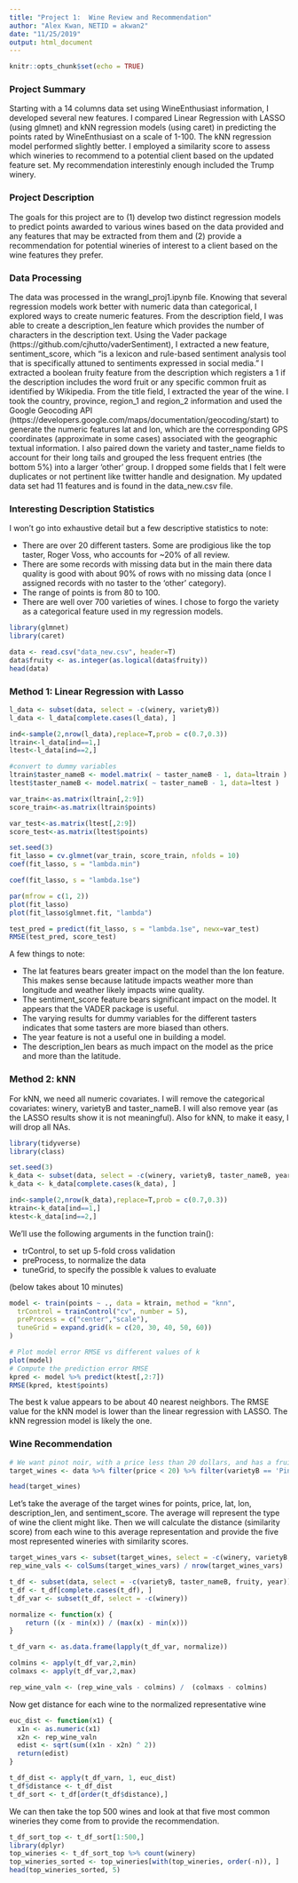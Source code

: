 ---
title: "Project 1:  Wine Review and Recommendation"
author: "Alex Kwan, NETID = akwan2"
date: "11/25/2019"
output: html_document
---

```{r setup, include=FALSE}
knitr::opts_chunk$set(echo = TRUE)
```

### Project Summary

Starting with a  14 columns data set using WineEnthusiast information, I developed several new features.  I compared Linear Regression with LASSO (using glmnet) and kNN regression models (using caret) in predicting the points rated by WineEnthusiast on a scale of 1-100.  The kNN regression model performed slightly better.  I employed a similarity score to assess which wineries to recommend to a potential client based on the updated feature set.  My recommendation interestinly enough included the Trump winery.

### Project Description 

The goals for this project are to (1) develop two distinct regression models to predict points awarded to various wines based on the data provided and any features that may be extracted from them and (2) provide a recommendation for potential wineries of interest to a client based on the wine features they prefer.


### Data Processing

The data was processed in the wrangl_proj1.ipynb file.  Knowing that several regression models work better with numeric data than categorical, I explored ways to create numeric features.  From the description field, I was able to create a description_len feature which provides the number of characters in the description text.  Using the Vader package (https://github.com/cjhutto/vaderSentiment), I extracted a new feature, sentiment_score, which "is a lexicon and rule-based sentiment analysis tool that is specifically attuned to sentiments expressed in social media."  I extracted a boolean fruity feature from the description which registers a 1 if the description includes the word fruit or any specific common fruit as identified by Wikipedia.  From the title field, I extracted the year of the wine.  I took the country, province, region_1 and region_2 information and used the Google Geocoding API (https://developers.google.com/maps/documentation/geocoding/start) to generate the numeric features lat and lon, which are the corresponding GPS coordinates (approximate in some cases) associated with the geographic textual information.  I also paired down the variety and taster_name fields to account for their long tails and grouped the less frequent entries (the bottom 5%) into a larger 'other' group. I dropped some fields that I felt were duplicates or not pertinent like twitter handle and designation.  My updated data set had 11 features and is found in the data_new.csv file.

### Interesting Description Statistics

I won't go into exhaustive detail but a few descriptive statistics to note:

- There are over 20 different tasters.  Some are prodigious like the top taster, Roger Voss, who accounts for ~20% of all review.
- There are some records with missing data but in the main there data quality is good with about 90% of rows with no missing data (once I assigned records with no taster to the 'other' category).
- The range of points is from 80 to 100.
- There are well over 700 varieties of wines.  I chose to forgo the variety as a categorical feature used in my regression models.


```{r message=FALSE}
library(glmnet)
library(caret)
```

```{r}
data <- read.csv("data_new.csv", header=T)
data$fruity <- as.integer(as.logical(data$fruity))
head(data)
```

### Method 1:  Linear Regression with Lasso

```{r}
l_data <- subset(data, select = -c(winery, varietyB))
l_data <- l_data[complete.cases(l_data), ]

```



```{r}

ind<-sample(2,nrow(l_data),replace=T,prob = c(0.7,0.3))
ltrain<-l_data[ind==1,]
ltest<-l_data[ind==2,]

#convert to dummy variables
ltrain$taster_nameB <- model.matrix( ~ taster_nameB - 1, data=ltrain ) 
ltest$taster_nameB <- model.matrix( ~ taster_nameB - 1, data=ltest )

var_train<-as.matrix(ltrain[,2:9])
score_train<-as.matrix(ltrain$points)

var_test<-as.matrix(ltest[,2:9])
score_test<-as.matrix(ltest$points)

```



```{r}
set.seed(3)
fit_lasso = cv.glmnet(var_train, score_train, nfolds = 10)
coef(fit_lasso, s = "lambda.min")
```


```{r}
coef(fit_lasso, s = "lambda.1se")
```

```{r}
par(mfrow = c(1, 2))
plot(fit_lasso)
plot(fit_lasso$glmnet.fit, "lambda")
```

```{r}
test_pred = predict(fit_lasso, s = "lambda.1se", newx=var_test)
RMSE(test_pred, score_test)

```

A few things to note:

- The lat features bears greater impact on the model than the lon feature.  This makes sense because latitude impacts weather more than longitude and weather likely impacts wine quality.
- The sentiment_score feature bears significant impact on the model.  It appears that the VADER package is useful.
- The varying results for dummy variables for the different tasters indicates that some tasters are more biased than others.
- The year feature is not a useful one in building a model.
- The description_len bears as much impact on the model as the price and more than the latitude.

### Method 2: kNN

For kNN, we need all numeric covariates.  I will remove the categorical covariates:  winery, varietyB and taster_nameB.  I will also remove year (as the LASSO results show it is not meaningful).  Also for kNN, to make it easy, I will drop all NAs.


```{r message=FALSE}
library(tidyverse)
library(class)
```

```{r}
set.seed(3)
k_data <- subset(data, select = -c(winery, varietyB, taster_nameB, year))
k_data <- k_data[complete.cases(k_data), ]

ind<-sample(2,nrow(k_data),replace=T,prob = c(0.7,0.3))
ktrain<-k_data[ind==1,]
ktest<-k_data[ind==2,]
```

We’ll use the following arguments in the function train():

- trControl, to set up 5-fold cross validation
- preProcess, to normalize the data
- tuneGrid, to specify the possible k values to evaluate

(below takes about 10 minutes)
```{r}

model <- train(points ~ ., data = ktrain, method = "knn",
  trControl = trainControl("cv", number = 5),
  preProcess = c("center","scale"),
  tuneGrid = expand.grid(k = c(20, 30, 40, 50, 60))
)

```

```{r}
# Plot model error RMSE vs different values of k
plot(model)
# Compute the prediction error RMSE
kpred <- model %>% predict(ktest[,2:7])
RMSE(kpred, ktest$points)
```

The best k value appears to be about 40 nearest neighbors.  The RMSE value for the kNN model is lower than the linear regression with LASSO.  The kNN regression model is likely the one.  


### Wine Recommendation

```{r}
# We want pinot noir, with a price less than 20 dollars, and has a fruity taste. 
target_wines <- data %>% filter(price < 20) %>% filter(varietyB == 'Pinot Noir') %>% filter(fruity == 1)

head(target_wines)

```

Let's take the average of the target wines for points, price, lat, lon, description_len, and sentiment_score.
The average will represent the type of wine the client might like.  Then we will calculate the distance (similarity
score) from each wine to this average representation and provide the five most represented wineries with similarity scores.

```{r}
target_wines_vars <- subset(target_wines, select = -c(winery, varietyB, taster_nameB, fruity, year))
rep_wine_vals <- colSums(target_wines_vars) / nrow(target_wines_vars)
```


```{r}
t_df <- subset(data, select = -c(varietyB, taster_nameB, fruity, year))
t_df <- t_df[complete.cases(t_df), ]
t_df_var <- subset(t_df, select = -c(winery))
```

```{r}
normalize <- function(x) {
    return ((x - min(x)) / (max(x) - min(x)))
}

t_df_varn <- as.data.frame(lapply(t_df_var, normalize))

colmins <- apply(t_df_var,2,min)
colmaxs <- apply(t_df_var,2,max)

rep_wine_valn <- (rep_wine_vals - colmins) /  (colmaxs - colmins)

```

Now get distance for each wine to the normalized representative wine
```{r}
euc_dist <- function(x1) {
  x1n <- as.numeric(x1)
  x2n <- rep_wine_valn
  edist <- sqrt(sum((x1n - x2n) ^ 2))
  return(edist)
} 

t_df_dist <- apply(t_df_varn, 1, euc_dist)
t_df$distance <- t_df_dist
t_df_sort <- t_df[order(t_df$distance),]
```


We can then take the top 500 wines and look at that five most common wineries they come from to provide the recommendation.
```{r}
t_df_sort_top <- t_df_sort[1:500,]
library(dplyr)
top_wineries <- t_df_sort_top %>% count(winery)
top_wineries_sorted <- top_wineries[with(top_wineries, order(-n)), ] 
head(top_wineries_sorted, 5)
```